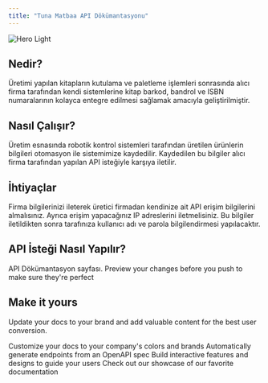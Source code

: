 ```yaml
---
title: "Tuna Matbaa API Dökümantasyonu"
---
```


<img
  className="block dark:hidden"
  src="/images/hero-light.png"
  alt="Hero Light"
/>

## Nedir?

Üretimi yapılan kitapların kutulama ve paletleme işlemleri sonrasında alıcı firma tarafından kendi sistemlerine kitap barkod, bandrol ve ISBN numaralarının kolayca entegre edilmesi sağlamak amacıyla geliştirilmiştir.

## Nasıl Çalışır?

Üretim esnasında robotik kontrol sistemleri tarafından üretilen ürünlerin bilgileri otomasyon ile sistemimize kaydedilir. Kaydedilen bu bilgiler alıcı firma tarafından yapılan API isteğiyle karşıya iletilir.

## İhtiyaçlar

Firma bilgilerinizi ileterek üretici firmadan kendinize ait API erişim bilgilerini almalısınız. Ayrıca erişim yapacağınız IP adreslerini iletmelisiniz. Bu bilgiler iletildikten sonra tarafınıza kullanıcı adı ve parola bilgilendirmesi yapılacaktır.

## API İsteği Nasıl Yapılır?

<CardGroup cols={2}>
  <Card title="API Request" icon="code" href="https://docs.sunucupark.com/api-reference/introduction">
    API Dökümantasyon sayfası.
  </Card>
  <Card title="Preview Changes" icon="image" href="https://mintlify.com/docs/development">
    Preview your changes before you push to make sure they're perfect
  </Card>
</CardGroup>

## Make it yours

Update your docs to your brand and add valuable content for the best user conversion.

<CardGroup cols={2}>
  <Card title="Customize Style" icon="palette" href="https://mintlify.com/docs/settings/global">
    Customize your docs to your company's colors and brands
  </Card>
  <Card title="Reference APIs" icon="code" href="https://mintlify.com/docs/api-playground/openapi">
    Automatically generate endpoints from an OpenAPI spec
  </Card>
  <Card title="Add Components" icon="screwdriver-wrench" href="https://mintlify.com/docs/content/components/accordions">
    Build interactive features and designs to guide your users
  </Card>
  <Card title="Get Inspiration" icon="stars" href="https://mintlify.com/customers">
    Check out our showcase of our favorite documentation
  </Card>
</CardGroup>